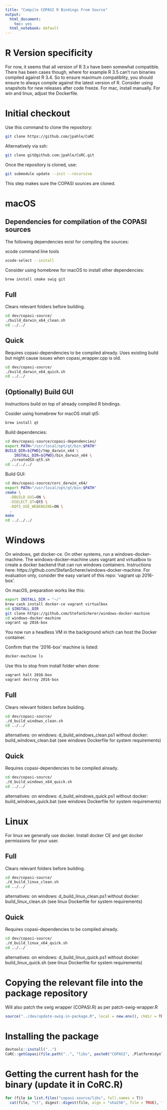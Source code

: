 ```yaml
---
title: "Compile COPASI R Bindings From Source"
output:
  html_document:
    toc: yes
  html_notebook: default
---
```


# R Version specificity

For now, it seems that all version of R 3.x have been somewhat compatible.
There has been cases though, where for example R 3.5 can't run binaries compiled against R 3.4.
So to ensure maximum compatiblity, you should ensure to always compile against the latest version of R.
Consider using snapshots for new releases after code freeze.
For mac, install manually. For win and linux, adjust the Dockerfile.

# Initial checkout

Use this command to clone the repository:

```bash
git clone https://github.com/jpahle/CoRC
```

Alternatively via ssh:
```bash
git clone git@github.com:jpahle/CoRC.git
```

Once the repository is cloned, use:

```bash
git submodule update --init --recursive
```

This step makes sure the COPASI sources are cloned.

# macOS

## Dependencies for compilation of the COPASI sources

The following dependencies exist for compiling the sources:

xcode command line tools

```bash
xcode-select --install
```

Consider using homebrew for macOS to install other dependencies:

```bash
brew install cmake swig git
```

## Full

Clears relevant folders before building.

```bash
cd dev/copasi-source/
./build_darwin_x64_clean.sh
cd ../../
```

## Quick

Requires copasi-dependencies to be compiled already.
Uses existing build but might cause issues when copasi_wrapper.cpp is old.

```bash
cd dev/copasi-source/
./build_darwin_x64_quick.sh
cd ../../
```

## (Optionally) Build GUI

Instructions build on top of already compiled R bindings.

Cosider using homebrew for macOS intall qt5:

```bash
brew install qt
```

Build dependencies:

```bash
cd dev/copasi-source/copasi-dependencies/
export PATH="/usr/local/opt/qt/bin:$PATH"
BUILD_DIR=${PWD}/tmp_darwin_x64 \
	INSTALL_DIR=${PWD}/bin_darwin_x64 \
  ./createOSX-qt5.sh
cd ../../../
```

Build GUI:

```bash
cd dev/copasi-source/corc_darwin_x64/
export PATH="/usr/local/opt/qt/bin:$PATH"
cmake \
  -DBUILD_GUI=ON \
  -DSELECT_QT=Qt5 \
  -DQT5_USE_WEBENGINE=ON \
  .
make
cd ../../../
```

# Windows

On windows, get docker-ce.
On other systems, run a windows-docker-machine.
The windows-docker-machine uses vagrant and virtualbox to create a docker backend that can run windows containers.
Instructions here: https://github.com/StefanScherer/windows-docker-machine.
For evaluation only, consider the easy variant of this repo: 'vagrant up 2016-box'.

On macOS, preparation works like this:

```bash
export INSTALL_DIR = "~/"
brew cask install docker-ce vagrant virtualbox
cd $INSTALL_DIR
git clone https://github.com/StefanScherer/windows-docker-machine
cd windows-docker-machine
vagrant up 2016-box
```

You now run a headless VM in the background which can host the Docker container.

Confirm that the '2016-box' machine is listed:

```bash
docker-machine ls
```

Use this to stop from install folder when done:

```bash
vagrant halt 2016-box
vagrant destroy 2016-box
```

## Full

Clears relevant folders before building.

```bash
cd dev/copasi-source/
./d_build_windows_clean.sh
cd ../../
```

alternatives:
  on windows: d_build_windows_clean.ps1
  without docker: build_windows_clean.bat (see windows Dockerfile for system requirements)

## Quick

Requires copasi-dependencies to be compiled already.

```bash
cd dev/copasi-source/
./d_build_windows_x64_quick.sh
cd ../../
```

alternatives:
  on windows: d_build_windows_quick.ps1
  without docker: build_windows_quick.bat (see windows Dockerfile for system requirements)

# Linux

For linux we generally use docker.
Install docker CE and get docker permissions for your user.

## Full

Clears relevant folders before building.

```bash
cd dev/copasi-source/
./d_build_linux_clean.sh
cd ../../
```

alternatives:
  on windows: d_build_linux_clean.ps1
  without docker: build_linux_clean.sh (see linux Dockerfile for system requirements)

## Quick

Requires copasi-dependencies to be compiled already.

```bash
cd dev/copasi-source/
./d_build_linux_x64_quick.sh
cd ../../
```

alternatives:
  on windows: d_build_linux_quick.ps1
  without docker: build_linux_quick.sh (see linux Dockerfile for system requirements)

# Copying the relevant file into the package repository

Will also patch the swig wrapper (COPASI.R) as per patch-swig-wrapper.R

```r
source("../dev/update-swig-in-package.R", local = new.env(), chdir = TRUE)
```

# Installing the package

```r
devtools::install("..")
CoRC::getCopasi(file.path("..", "libs", paste0("COPASI", .Platform$dynlib.ext)))
```

# Getting the current hash for the binary (update it in CoRC.R)

```r
for (file in list.files("copasi-source/libs", full.names = T))
  cat(file, "\t", digest::digest(file, algo = "sha256", file = TRUE), "\n")
```
